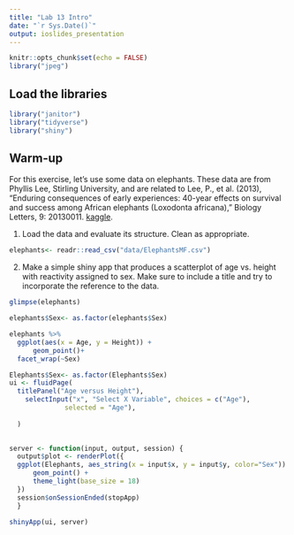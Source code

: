 ```yaml
---
title: "Lab 13 Intro"
date: "`r Sys.Date()`"
output: ioslides_presentation
---
```


```r
knitr::opts_chunk$set(echo = FALSE)
library("jpeg")
```

## Load the libraries
```r
library("janitor")
library("tidyverse")
library("shiny")
```

## Warm-up
For this exercise, let's use some data on elephants. These data are from Phyllis Lee, Stirling University, and are related to Lee, P., et al. (2013), "Enduring consequences of early experiences: 40-year effects on survival and success among African elephants (Loxodonta africana)," Biology Letters, 9: 20130011. [kaggle](https://www.kaggle.com/mostafaelseidy/elephantsmf).  

1. Load the data and evaluate its structure. Clean as appropriate.
```r
elephants<- readr::read_csv("data/ElephantsMF.csv")
```

2. Make a simple shiny app that produces a scatterplot of age vs. height with reactivity assigned to sex. Make sure to include a title and try to incorporate the reference to the data.
```r
glimpse(elephants)
```
```r
elephants$Sex<- as.factor(elephants$Sex)
```

```r
elephants %>%
  ggplot(aes(x = Age, y = Height)) +
      geom_point()+
  facet_wrap(~Sex)
```


```r
Elephants$Sex<- as.factor(Elephants$Sex)
ui <- fluidPage(
  titlePanel("Age versus Height"),
    selectInput("x", "Select X Variable", choices = c("Age"), 
              selected = "Age"),
   
  ) 

  
server <- function(input, output, session) { 
  output$plot <- renderPlot({
  ggplot(Elephants, aes_string(x = input$x, y = input$y, color="Sex")) +
      geom_point() + 
      theme_light(base_size = 18)
  })
  session$onSessionEnded(stopApp)
  }

shinyApp(ui, server)
```


